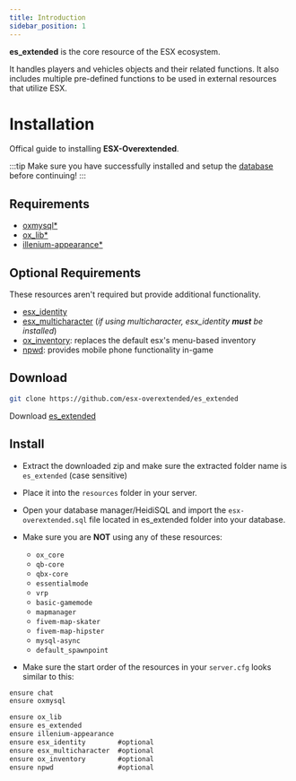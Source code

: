 ```yaml
---
title: Introduction
sidebar_position: 1
---
```



**es_extended** is the core resource of the ESX ecosystem.

It handles players and vehicles objects and their related functions.
It also includes multiple pre-defined functions to be used in external resources that utilize ESX.

# Installation

Offical guide to installing **ESX-Overextended**.

:::tip
Make sure you have successfully installed and setup the [database](../guides/database) before continuing!
:::

## Requirements

- [oxmysql<span class="asterisk">\*</span>](https://github.com/overextended/oxmysql/releases/latest/download/oxmysql.zip)
- [ox_lib<span class="asterisk">\*</span>](https://github.com/overextended/ox_lib/releases/latest/download/ox_lib.zip)
- [illenium-appearance<span class="asterisk">\*</span>](https://github.com/iLLeniumStudios/illenium-appearance/releases/latest/download/illenium-appearance.zip)

## Optional Requirements

These resources aren't required but provide additional functionality.

- [esx_identity](https://github.com/esx-overextended/esx_identity)
- [esx_multicharacter](https://github.com/esx-overextended/esx_multicharacter) (_if using multicharacter, esx_identity **must** be installed_)
- [ox_inventory](https://github.com/overextended/ox_inventory/releases/latest/download/ox_inventory.zip): replaces the default esx's menu-based inventory
- [npwd](https://github.com/project-error/npwd): provides mobile phone functionality in-game

## Download

<Tabs queryString="download">
<TabItem value="git" label="Using Git Clone" default>

```bash
git clone https://github.com/esx-overextended/es_extended
```

</TabItem>
<TabItem value="manually" label="Downloading Manually">

Download [es_extended](https://github.com/esx-overextended/es_extended)

</TabItem>
</Tabs>

## Install

- Extract the downloaded zip and make sure the extracted folder name is `es_extended` (case sensitive)
- Place it into the `resources` folder in your server.
- Open your database manager/HeidiSQL and import the `esx-overextended.sql` file located in es_extended folder into your database.

- Make sure you are **NOT** using any of these resources:

  - `ox_core`
  - `qb-core`
  - `qbx-core`
  - `essentialmode`
  - `vrp`
  - `basic-gamemode`
  - `mapmanager`
  - `fivem-map-skater`
  - `fivem-map-hipster`
  - `mysql-async`
  - `default_spawnpoint`

- Make sure the start order of the resources in your `server.cfg` looks similar to this:

```diff title="server.cfg"
ensure chat
ensure oxmysql

ensure ox_lib
ensure es_extended
ensure illenium-appearance
ensure esx_identity        #optional
ensure esx_multicharacter  #optional
ensure ox_inventory        #optional
ensure npwd                #optional
```
